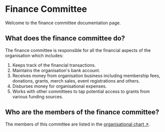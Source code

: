# Finance Committee

Welcome to the finance committee documentation page.

## What does the finance committee do?

The finance committee is responsible for all the financial aspects of the organisation which includes:

1. Keeps track of the financial transactions.
2. Maintains the organisation's bank account.
3. Receives money from organisation business including membership fees, donations, grants, merch sales, event registrations and others.
4. Disburses money for organisational expenses.
5. Works with other committees to tap potential access to grants from various funding sources.

## Who are the members of the finance committee?

The members of this committee are listed in the [organisational chart ↗](/about/organisation).